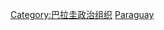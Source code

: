 {{Commons cat|Government of Paraguay}}

[[Category:巴拉圭政治组织|Category:巴拉圭政治组织]]
[[Category:南美洲各國政府|Paraguay]]